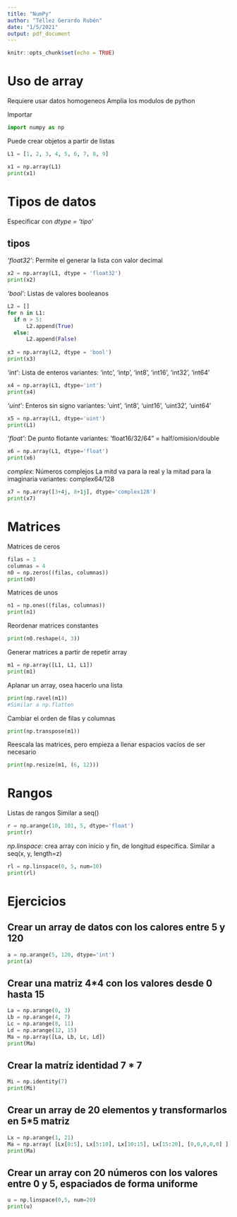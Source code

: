 ---
title: "NumPy"
author: "Téllez Gerardo Rubén"
date: "1/5/2021"
output: pdf_document
---

```{r setup, include=FALSE}
knitr::opts_chunk$set(echo = TRUE)
```

# Uso de array

Requiere usar datos homogeneos
Amplia los modulos de python

Importar
```{python}
import numpy as np
```
Puede crear objetos a partir de listas
```{python}
L1 = [1, 2, 3, 4, 5, 6, 7, 8, 9]

x1 = np.array(L1)
print(x1)
```

# Tipos de datos

Especificar con _dtype = 'tipo'_

## tipos

_'float32'_: Permite el generar la lista con valor decimal

```{python}
x2 = np.array(L1, dtype = 'float32')
print(x2)
```

_'bool'_: Listas de valores booleanos
```{python}
L2 = []
for n in L1:
  if n > 5:
      L2.append(True)
  else:
      L2.append(False)
  
x3 = np.array(L2, dtype = 'bool')
print(x3)
```

_'int'_: Lista de enteros
variantes: 'intc', 'intp', 'int8', 'int16', 'int32', 'int64'
```{python}
x4 = np.array(L1, dtype='int')
print(x4)
```

_'uint'_: Enteros sin signo
variantes: 'uint', 'int8', 'uint16', 'uint32', 'uint64'
```{python}
x5 = np.array(L1, dtype='uint')
print(L1)
```

_'float'_: De punto flotante
variantes: 'float16/32/64" = half/omision/double
```{python}
x6 = np.array(L1, dtype='float')
print(x6)
```

_complex_: Números complejos
La mitd va para la real y la mitad para la imaginaria
variantes: complex64/128
```{python}
x7 = np.array([3+4j, 8+1j], dtype='complex128')
print(x7)
```


# Matrices

Matrices de ceros
```{python}
filas = 3
columnas = 4
n0 = np.zeros((filas, columnas))
print(n0)
```

Matrices de unos
```{python}
n1 = np.ones((filas, columnas))
print(n1)
```

Reordenar matrices constantes
```{python}
print(n0.reshape(4, 3))
```
Generar matrices a partir de repetir array
```{python}
m1 = np.array([L1, L1, L1])
print(m1)
```

Aplanar un array, osea hacerlo una lista
```{python}
print(np.ravel(m1))
#Similar a np.flatten
```
Cambiar el orden de filas y columnas
```{python}
print(np.transpose(m1))
```

Reescala las matrices, pero empieza a llenar espacios vacíos de ser necesario
```{python}
print(np.resize(m1, (6, 12)))
```



# Rangos

Listas de rangos
Similar a seq()
```{python}

r = np.arange(10, 101, 5, dtype='float')
print(r)
```

_np.linspace_: crea array con inicio y fin, de longitud específica.
Similar a seq(x, y, length=z)
```{python}
rl = np.linspace(0, 5, num=10)
print(rl)
```

# Ejercicios

## Crear un array de datos con los calores entre 5 y 120

```{python}
a = np.arange(5, 120, dtype='int')
print(a)
```
## Crear una matriz 4*4 con los valores desde 0 hasta 15
```{python}
La = np.arange(0, 3)
Lb = np.arange(4, 7)
Lc = np.arange(8, 11)
Ld = np.arange(12, 15)
Ma = np.array([La, Lb, Lc, Ld])
print(Ma)
```

## Crear la matríz identidad 7 * 7
```{python}
Mi = np.identity(7)
print(Mi)
```

## Crear un array de 20 elementos y transformarlos en 5*5 matriz
```{python}
Lx = np.arange(1, 21)
Ma = np.array( [Lx[0:5], Lx[5:10], Lx[10:15], Lx[15:20], [0,0,0,0,0] ])
print(Ma)
```


## Crear un array con 20 números con los valores entre 0 y 5, espaciados de forma uniforme

```{python}
u = np.linspace(0,5, num=20)
print(u)
```








